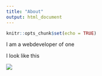 ```yaml
---
title: "About"
output: html_document
---
```


```r
knitr::opts_chunk$set(echo = TRUE)
```

I am a webdeveloper of one

I look like this

![](https://snaplant.com/wp-content/uploads/2015/08/sunflower-fields.jpg)